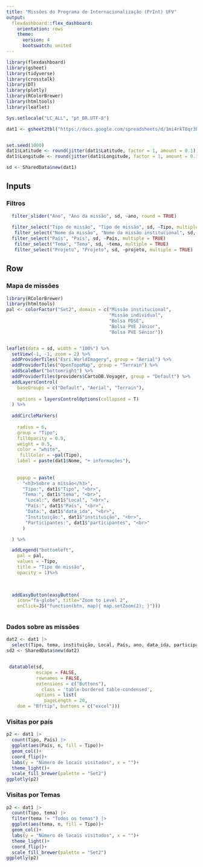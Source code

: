 ```yaml
---
title: "Missões do Programa de Internacionalização (PrInt) UFV"
output: 
  flexdashboard::flex_dashboard:
    orientation: rows
    theme: 
      version: 4
      bootswatch: united
---
```



```r
library(flexdashboard)
library(gsheet)
library(tidyverse)
library(crosstalk)
library(DT)
library(plotly)
library(RColorBrewer)
library(htmltools)
library(leaflet)

Sys.setlocale("LC_ALL", "pt_BR.UTF-8")

dat1 <- gsheet2tbl("https://docs.google.com/spreadsheets/d/1mi4rkT8qr3b-5JlB4ZF9TNE6N3AKWjlLlZ2UqOVYkGw/edit?usp=sharing")


set.seed(1000)
dat1$Latitude <- round(jitter(dat1$Latitude, factor = 1, amount = 0.1), 4)
dat1$Longitude <- round(jitter(dat1$Longitude, factor = 1, amount = 0.1), 4)

sd <- SharedData$new(dat1)
```



Inputs {.sidebar}
-------------------------------------

### Filtros

```r

  filter_slider("Ano", "Ano da missão", sd, ~ano, round = TRUE)
  
  filter_select("Tipo de missão", "Tipo de missão", sd, ~Tipo, multiple = TRUE)
   filter_select("Nome da missão", "Nome da missão institucional", sd, ~missao_nome, multiple = TRUE)
  filter_select("País", "País", sd, ~País, multiple = TRUE)
   filter_select("Tema", "Tema", sd, ~tema, multiple = TRUE)
   filter_select("Projeto", "Projeto", sd, ~projeto, multiple = TRUE)
```


Row {.tabset .tabset-fade}
-------------------------------------
    
### <i class="fa fa-map" aria-hidden="true"></i> Mapa de missões
    
```r

library(RColorBrewer)
library(htmltools)
pal <- colorFactor("Set2", domain = c("Missão institucional", 
                                      "Missão individual",
                                      "Bolsa PDSE",
                                      "Bolsa PVE Júnior",
                                      "Bolsa PVE Sênior"))


leaflet(data = sd, width = "100%") %>%
  setView(-1, -1, zoom = 2) %>%
  addProviderTiles("Esri.WorldImagery", group = "Aerial") %>%
  addProviderTiles("OpenTopoMap", group = "Terrain") %>%
  addScaleBar("bottomright") %>%
  addProviderTiles(providers$CartoDB.Voyager, group = "Default") %>%
  addLayersControl(
    baseGroups = c("Default", "Aerial", "Terrain"),
    
    options = layersControlOptions(collapsed = T)
  ) %>%
  
  addCircleMarkers(
  
    radius = 6,
    group = "Tipo",
    fillOpacity = 0.9,
    weight = 0.5,
    color = "white",
     fillColor = ~pal(Tipo),
    label = paste(dat1$Nome, "+ informações"),
  
    
    popup = paste(
      "<h3>Sobre a missão</h3>",
      "Tipo:", dat1$"Tipo", "<br>",
      "Tema:", dat1$"tema", "<br>",
       "Local:", dat1$"Local", "<br>",
       "País:", dat1$"País", "<br>",
       "Data:", dat1$"data_ida", "<br>",
       "Instituição:", dat1$"instituição", "<br>",
       "Participantes:", dat1$"participantes", "<br>"
      )

  ) %>%

  addLegend("bottomleft",
    pal = pal,
    values = ~Tipo,
    title = "Tipo de missão",
    opacity = 1)%>%
    
 

  addEasyButton(easyButton(
    icon="fa-globe", title="Zoom to Level 2",
    onClick=JS("function(btn, map){ map.setZoom(2); }"))) 



```
   

### <i class="fa fa-table" aria-hidden="true"></i> Dados sobre as missões

```r
dat2 <- dat1 |> 
  select(Tipo, tema, instituição, Local, País, ano, data_ida, participantes)
sd2 <- SharedData$new(dat2)


 datatable(sd, 
           escape = FALSE,
           rownames = FALSE,
           extensions = c("Buttons"),
             class = 'table-bordered table-condensed',
           options = list(
              pageLength = 20,
    dom = "Bfrtip", buttons = c("excel")))


```   
 


### <i class="fa fa-bar-chart" aria-hidden="true"></i> Visitas por país

```r
p2 <- dat1 |> 
  count(Tipo, País) |> 
  ggplot(aes(País, n, fill = Tipo))+
  geom_col()+
  coord_flip()+
  labs(y = "Número de locais visitados", x = "")+
  theme_light()+
  scale_fill_brewer(palette = "Set2")
ggplotly(p2)
```



### <i class="fa fa-bar-chart" aria-hidden="true"></i> Visitas por Temas


```r
p2 <- dat1 |> 
  count(Tipo, tema) |> 
  filter(tema != "Todos os temas") |> 
  ggplot(aes(tema, n, fill = Tipo))+
  geom_col()+
  labs(y = "Número de locais visitados", x = "")+
  theme_light()+
  coord_flip()+
  scale_fill_brewer(palette = "Set2")
ggplotly(p2)
```




